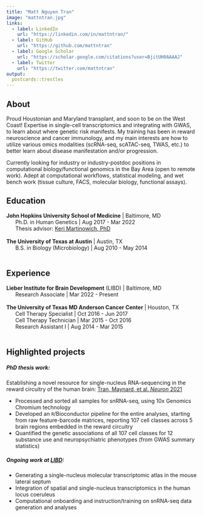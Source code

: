 ```yaml
---
title: "Matt Nguyen Tran"
image: "mattntran.jpg"
links:
  - label: LinkedIn
    url: "https://linkedin.com/in/mattntran/"
  - label: GitHub
    url: "https://github.com/mattntran"
  - label: Google Scholar
    url: "https://scholar.google.com/citations?user=BjitUH0AAAAJ"
  - label: Twitter
    url: "https://twitter.com/mattntran"
output:
  postcards::trestles
---
```

 
## About

Proud Houstonian and Maryland transplant, and soon to be on the West Coast! Expertise in single-cell transcriptomics and integrating with GWAS, to learn about where genetic risk manifests. My training has been in reward neuroscience and cancer immunology, and my main interests are how to utilize various omics modalities (scRNA-seq, scATAC-seq, TWAS, etc.) to better learn about disease manifestation and/or progression.

Currently looking for industry or industry-postdoc positions in computational biology/functional genomics in the Bay Area (open to remote work). Adept at computational workflows, statistical modeling, and wet bench work (tissue culture, FACS, molecular biology, functional assays).



## Education

| **John Hopkins University School of Medicine** | Baltimore, MD
|       Ph.D. in Human Genetics | Aug 2017 - Mar 2022
|       Thesis advisor: [Keri Martinowich, PhD](https://twitter.com/martinowk)
|
| **The University of Texas at Austin** | Austin, TX
|       B.S. in Biology (Microbiology) | Aug 2010 - May 2014
|
|

## Experience

| **Lieber Institute for Brain Development** (LIBD) | Baltimore, MD
|       Research Associate | Mar 2022 - Present
|
| **The University of Texas MD Anderson Cancer Center** | Houston, TX
|       Cell Therapy Specialist | Oct 2016 - Jun 2017
|       Cell Therapy Technician | Mar 2015 - Oct 2016
|       Research Assistant I | Aug 2014 - Mar 2015
|
|

## Highlighted projects

##### PhD thesis work:
Establishing a novel resource for single-nucleus RNA-sequencing in the reward circuitry of the human brain: [Tran, Maynard, et al. *Neuron* 2021](https://doi.org/10.1016/j.neuron.2021.09.001)

* Processed and sorted all samples for snRNA-seq, using 10x Genomics Chromium technology
* Developed an `R`/Bioconductor pipeline for the entire analyses, starting from raw feature-barcode matrices, reporting 107 cell classes across 5 brain regions embedded in the reward circuitry
* Quantified the genetic associations of all 107 cell classes for 12 substance use and neuropsychiatric phenotypes (from GWAS summary statistics)

##### Ongoing work at [LIBD](https://www.libd.org/team/matt-tran/):
* Generating a single-nucleus molecular transcriptomic atlas in the mouse lateral septum
* Integration of spatial and single-nucleus transcriptomics in the human locus coeruleus
* Computational onboarding and instruction/training on snRNA-seq data generation and analyses
